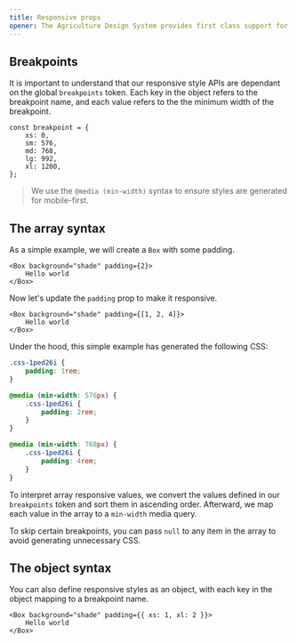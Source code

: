 ```yaml
---
title: Responsive props
opener: The Agriculture Design System provides first class support for mobile-first responsive styles. Instead of manually writing CSS media queries throughout your codebase, our primitive components allow you to provide arrays and objects to generate responsive styles in your project.
---
```


## Breakpoints

It is important to understand that our responsive style APIs are dependant on the global `breakpoints` token. Each key in the object refers to the breakpoint name, and each value refers to the the minimum width of the breakpoint.

```tsx
const breakpoint = {
	xs: 0,
	sm: 576,
	md: 768,
	lg: 992,
	xl: 1200,
};
```

> We use the `@media (min-width)` syntax to ensure styles are generated for mobile-first.

## The array syntax

As a simple example, we will create a `Box` with some padding.

```tsx live
<Box background="shade" padding={2}>
	Hello world
</Box>
```

Now let's update the `padding` prop to make it responsive.

```tsx live
<Box background="shade" padding={[1, 2, 4]}>
	Hello world
</Box>
```

Under the hood, this simple example has generated the following CSS:

```css
.css-1ped26i {
	padding: 1rem;
}

@media (min-width: 576px) {
	.css-1ped26i {
		padding: 2rem;
	}
}

@media (min-width: 768px) {
	.css-1ped26i {
		padding: 4rem;
	}
}
```

To interpret array responsive values, we convert the values defined in our `breakpoints` token and sort them in ascending order. Afterward, we map each value in the array to a `min-width` media query.

To skip certain breakpoints, you can pass `null` to any item in the array to avoid generating unnecessary CSS.

## The object syntax

You can also define responsive styles as an object, with each key in the object mapping to a breakpoint name.

```tsx live
<Box background="shade" padding={{ xs: 1, xl: 2 }}>
	Hello world
</Box>
```
